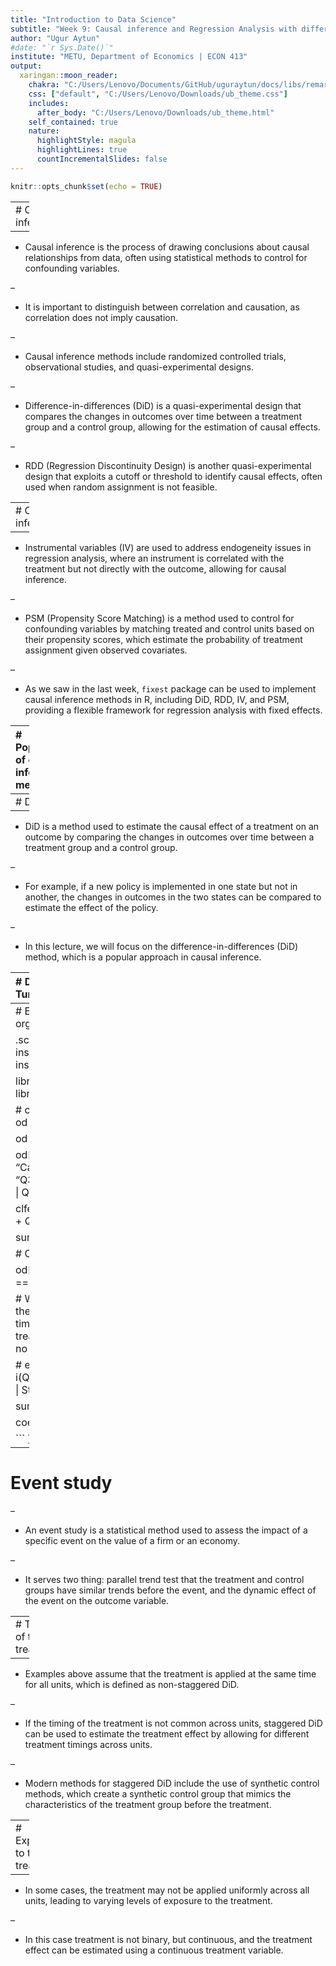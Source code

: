 ```yaml
---
title: "Introduction to Data Science"
subtitle: "Week 9: Causal inference and Regression Analysis with difference-in-differences (DiD)"
author: "Ugur Aytun"
#date: "`r Sys.Date()`"
institute: "METU, Department of Economics | ECON 413"
output:
  xaringan::moon_reader:
    chakra: "C:/Users/Lenovo/Documents/GitHub/uguraytun/docs/libs/remark-latest.min.js"
    css: ["default", "C:/Users/Lenovo/Downloads/ub_theme.css"]
    includes:
      after_body: "C:/Users/Lenovo/Downloads/ub_theme.html"
    self_contained: true
    nature:
      highlightStyle: magula
      highlightLines: true
      countIncrementalSlides: false
---
```


```r
knitr::opts_chunk$set(echo = TRUE)
```




---
# Causal inference

--

- Causal inference is the process of drawing conclusions about causal relationships from data, often using statistical methods to control for confounding variables.

--

- It is important to distinguish between correlation and causation, as correlation does not imply causation.

--

- Causal inference methods include randomized controlled trials, observational studies, and quasi-experimental designs.


--

- Difference-in-differences (DiD) is a quasi-experimental design that compares the changes in outcomes over time between a treatment group and a control group, allowing for the estimation of causal effects.


--

- RDD (Regression Discontinuity Design) is another quasi-experimental design that exploits a cutoff or threshold to identify causal effects, often used when random assignment is not feasible.



---
# Causal inference


--

- Instrumental variables (IV) are used to address endogeneity issues in regression analysis, where an instrument is correlated with the treatment but not directly with the outcome, allowing for causal inference.


--

- PSM (Propensity Score Matching) is a method used to control for confounding variables by matching treated and control units based on their propensity scores, which estimate the probability of treatment assignment given observed covariates.


--

- As we saw in the last week, `fixest` package can be used to implement causal inference methods in R, including DiD, RDD, IV, and PSM, providing a flexible framework for regression analysis with fixed effects.



---
# Popularity of causal inference methods


.h-400px[
![](C:/Users/Lenovo/Documents/GitHub/uguraytun/docs/dsci/week_9/NBER.png)

]






---
# DiD


--

- DiD is a method used to estimate the causal effect of a treatment on an outcome by comparing the changes in outcomes over time between a treatment group and a control group.

--

- For example, if a new policy is implemented in one state but not in another, the changes in outcomes in the two states can be compared to estimate the effect of the policy.

--

- In this lecture, we will focus on the difference-in-differences (DiD) method, which is a popular approach in causal inference.






---
# Did Brexit have an effect on the Turkish export flows to the UK?


.scrollable[
```r
# Clear workspace and garbage collection

rm(list = ls())
gc()

#library('R.utils')
library(data.table)
library(sf)
library(ggplot2)
library(maps)
library(scales)  # for squish
library(dplyr)
library(fixest)

setwd("H:/My Drive/ECON413")

# Call the trade dataset

trade_data <- setDT(fread("data/trade data.csv"))


# drop the unnecessary columns and change the column names

trade_data <- trade_data[, .(year = period,
                             partnercode =  partnerCode,
                             partnername  = partnerDesc,
                             value =  primaryValue)]



# generate the treatment variable that takes valus of one the partner is the UK after Brexit date
trade_data[, treatment := as.integer(partnercode == 826 & year >= 2016)]


reg_brexit <- feols(log(value) ~
                      treatment  | # variable of interest
                      partnercode + year, # fixed effects
                    data = trade_data,
                    cluster = c("partnercode"))
summary(reg_brexit)

# The coefficient of the treatment variable is 0.12, 
# which means that the Brexit had a negative effect on the Turkey after 2016 export to the UK compared to other partners.



```

]



---
# Effectiveness of active choice organ donor policy of California

.scrollable[
```r


#  install.packages("causaldata")
#  install.packages("modelsummary")

library(data.table)
library(fixest)
library(causaldata)

# call the organ donations dataset  
od <- causaldata::organ_donations


od <- setDT(od)

od[, treated := as.integer(State == "California" & 
                             (Quarter == "Q32011" | 
                                Quarter ==  "Q42011" | 
                                Quarter ==  "Q12012"))]


clfe <- feols(Rate ~ treated | State + Quarter,
              data = od)

summary(clfe)


# Create dummy for the California

od[, California := as.integer(State == "California")]


# We implement event study to see the effect of the treatment over time.
# it is also a placebo for the treatment effect. There should be no effect before the treatment.

# event study
clfe <- feols(Rate ~ i(Quarter_Num, California, ref = 3) | 
                State + Quarter_Num, data = od)

summary(clfe)


coefplot(clfe)



```
]



---
# Event study

--

- An event study is a statistical method used to assess the impact of a specific event on the value of a firm or an economy.

--

- It serves two thing: parallel trend test that the treatment and control groups have similar trends before the event, and the dynamic effect of the event on the outcome variable.



---
# Timing of the treatment

--

- Examples above assume that the treatment is applied at the same time for all units, which is defined as non-staggered DiD.


--

- If the timing of the treatment is not common across units, staggered DiD can be used to estimate the treatment effect by allowing for different treatment timings across units.


--

- Modern methods for staggered DiD include the use of synthetic control methods, which create a synthetic control group that mimics the characteristics of the treatment group before the treatment.




---
# Exposure to the treatment

--

- In some cases, the treatment may not be applied uniformly across all units, leading to varying levels of exposure to the treatment.

--

- In this case treatment is not binary, but continuous, and the treatment effect can be estimated using a continuous treatment variable.


